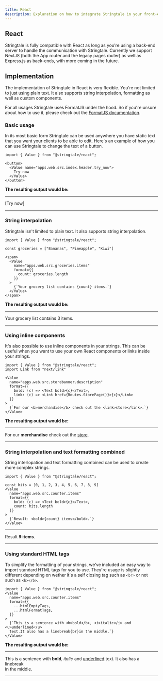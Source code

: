 ```yaml
---
title: React
description: Explanation on how to integrate Stringtale in your front-end using React
---
```


## React

Stringtale is fully compatible with React as long as you're using a back-end server to handle the communication with Stringtale.
Currently we support NextJS (both the App router and the legacy pages router) as well as Express.js as back-ends, with more coming
in the future.

## Implementation

The implementation of Stringtale in React is very flexible. You're not limited to just using plain text. It also supports string
interpolation, formatting as well as custom components.

For all usages Stringtale uses FormatJS under the hood. So if you're unsure about how to use it, please check out
the [FormatJS documentation](https://formatjs.io/docs/core-concepts/icu-syntax/).

### Basic usage

In its most basic form Stringtale can be used anywhere you have static text that you want your clients to be able to edit.
Here's an example of how you can use Stringtale to change the text of a button.

```tsx
import { Value } from "@stringtale/react";

<button>
  <Value name="apps.web.src.index.header.try_now">
    Try now
  </Value>
</button>
```

**The resulting output would be:**

---

[Try now]

---

### String interpolation

Stringtale isn't limited to plain text. It also supports string interpolation.

```tsx
import { Value } from "@stringtale/react";

const groceries = ["Bananas", "Pineapple", "Kiwi"]

<span>
  <Value
    name="apps.web.src.groceries.items"
    format={{
      count: groceries.length
    }}
  >
    {`Your grocery list contains {count} items.`}
  </Value>
</span>
```

**The resulting output would be:**

---

Your grocery list contains 3 items.

---

### Using inline components

It's also possible to use inline components in your strings. This can be useful when you want to use your own React components or links inside your strings.

```tsx
import { Value } from "@stringtale/react";
import Link from "next/link"

<Value
  name="apps.web.src.storebanner.description"
  format={{
    bold: (c) => <Text bold>{c}</Text>,
    link: (c) => <Link href={Routes.StorePage()}>{c}</Link>
  }}
>
  {`For our <b>merchandise</b> check out the <link>store</link>.`}
</Value>
```

**The resulting output would be:**

---

For our **merchandise** check out the <ins>store</ins>.

---


### String interpolation and text formatting combined

String interlopation and text formatting combined can be used to create more complex strings.

```tsx
import { Value } from "@stringtale/react";

const hits = [0, 1, 2, 3, 4, 5, 6, 7, 8, 9]
<Value
  name="apps.web.src.counter.items"
  format={{
    bold: (c) => <Text bold>{c}</Text>,
    count: hits.length
  }}
>
  {`Result: <bold>{count} items</bold>.`}
</Value>
```

---

Result **9 items**.

---



### Using standard HTML tags

To simplify the formatting of your strings, we've included an easy way to import standard HTML tags for you to use. They're usage is slightly
different depending on wether it's a self closing tag such as `<br>` or not such as `<b></b>`.

```tsx
import { Value } from "@stringtale/react";
<Value
  name="apps.web.src.counter.items"
  format={{
    ...htmlEmptyTags,
    ...htmlFormatTags,
  }}
>
  {`This is a sentence with <b>bold</b>, <i>italic</i> and <u>underlined</u>
  text.It also has a linebreak{br}in the middle.`}
</Value>
```

**The resulting output would be:**

---

This is a sentence with **bold**, *italic* and <ins>underlined</ins> text. It also has a linebreak\
in the middle.

---
